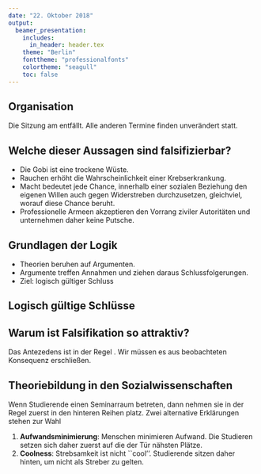 ```yaml
---
date: "22. Oktober 2018"
output:
  beamer_presentation:
    includes:
      in_header: header.tex
    theme: "Berlin"
    fonttheme: "professionalfonts"
    colortheme: "seagull"
    toc: false
---
```


\maketitle

## Organisation

Die Sitzung am \textbf{5. November} entfällt. Alle anderen
Termine finden unverändert statt.

## Welche dieser Aussagen sind falsifizierbar?

- Die Gobi ist eine trockene Wüste.
- Rauchen erhöht die Wahrscheinlichkeit einer Krebserkrankung.
- Macht bedeutet jede Chance, innerhalb einer sozialen
  Beziehung den eigenen Willen auch gegen Widerstreben
  durchzusetzen, gleichviel, worauf diese Chance beruht.
- Professionelle Armeen akzeptieren den Vorrang ziviler
  Autoritäten und unternehmen daher keine Putsche.

## Grundlagen der Logik

- Theorien beruhen auf Argumenten.
- Argumente treffen Annahmen und ziehen daraus Schlussfolgerungen.
- Ziel: logisch gültiger Schluss

\begin{tabular}{lll}
    \toprule
    ~ & Allgemeine Form & Beispiel\\
    \midrule
    Praemissa Major & Wenn $P$, dann $Q$. & \multirow{2}{4cm}{Gute Arbeit führt zum Erfolg.}\\
    \\
    Praemissa Minor & Es gilt $P$. & Du arbeitest gut.\\
    Conclusio & Also $Q$. & Du wirst Erfolg haben.\\
    \bottomrule
\end{tabular}

## Logisch gültige Schlüsse

\begin{table}
    \centering
    \begin{tabular}{lll}
        \toprule
        ~ & Antezedens & Konsequenz\\
        \midrule
        Bestätigen & Gültig (\textit{Modus Ponens}) & ungültig\\
        Verwerfen & ungültig & gültig (\textit{Modus Tollens})\\
        \bottomrule
    \end{tabular}
\end{table}

## Warum ist Falsifikation so attraktiv?

Das Antezedens ist in der Regel \textcolor{gray}{unsicher}.
Wir müssen es aus beobachteten Konsequenz erschließen.

\begin{table}
    \centering
    \begin{tabular}{ccc}
      \toprule
      Wenn es Winter ist, & dann regnet es in England. \\
      Antezedens & Konsequenz & Rückschluss \\
      \midrule
      \textcolor{gray}{W} & W & ungültig\\
      \textcolor{gray}{F} & W & \\ \hline
      \textcolor{gray}{W} & F & gültig\\
      \textcolor{gray}{F} & F & \\
      \bottomrule
    \end{tabular}
\end{table}

## Theoriebildung in den Sozialwissenschaften

Wenn Studierende einen Seminarraum betreten, dann nehmen
sie in der Regel zuerst in den hinteren Reihen platz. Zwei
alternative Erklärungen stehen zur Wahl

1. **Aufwandsminimierung**: Menschen minimieren Aufwand.
    Die Studieren setzen sich daher zuerst auf
    die der Tür nähsten Plätze.
2. **Coolness**: Strebsamkeit ist nicht ``cool''.
    Studierende sitzen daher hinten, um nicht als Streber zu
    gelten.

\begin{block}{\textbf{Aufgabe}}
    Schlage einen kritischen Test beider Erklärungen vor.
\end{block}
